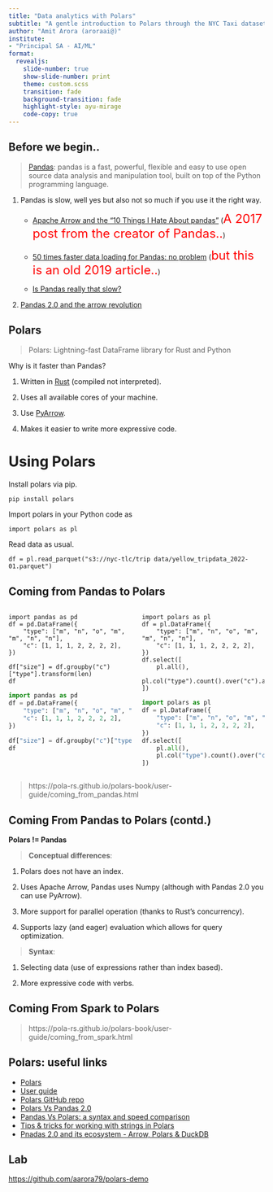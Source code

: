 ```yaml
---
title: "Data analytics with Polars"
subtitle: "A gentle introduction to Polars through the NYC Taxi dataset"
author: "Amit Arora (aroraai@)"
institute:
- "Principal SA - AI/ML"
format:
  revealjs:
    slide-number: true
    show-slide-number: print
    theme: custom.scss
    transition: fade
    background-transition: fade
    highlight-style: ayu-mirage
    code-copy: true
---
```



## Before we begin..

>[Pandas](https://pandas.pydata.org/): pandas is a fast, powerful, flexible and easy to use open source data analysis and manipulation tool, built on top of the Python programming language.

::: {.incremental}

1. Pandas is slow, well yes but also not so much if you use it the right way.

    - [Apache Arrow and the "10 Things I Hate About pandas"](https://wesmckinney.com/blog/apache-arrow-pandas-internals/) (<font color=red size=5>A 2017 post from the creator of Pandas..</font>)

    - [50 times faster data loading for Pandas: no problem](https://blog.esciencecenter.nl/irregular-data-in-pandas-using-c-88ce311cb9ef) (<font color=red size=5>but this is an old 2019 article..</font>)

    - [Is Pandas really that slow?](https://medium.com/@tommerrissin/is-pandas-really-that-slow-cff4352e4f58)

1. [Pandas 2.0 and the arrow revolution](https://datapythonista.me/blog/pandas-20-and-the-arrow-revolution-part-i)

:::


## Polars

>Polars: Lightning-fast DataFrame library for Rust and Python

Why is it faster than Pandas?

::: {.incremental}

1. Written in [Rust](https://www.rust-lang.org/) (compiled not interpreted).

1. Uses all available cores of your machine.

1. Use [PyArrow](https://pypi.org/project/pyarrow/).

1. Makes it easier to write more expressive code.
:::

# Using Polars

Install polars via pip.

```.bash
pip install polars
```

Import polars in your Python code as

```.python
import polars as pl
```

Read data as usual.

```.python
df = pl.read_parquet("s3://nyc-tlc/trip data/yellow_tripdata_2022-01.parquet")
```

## Coming from Pandas to Polars

::: columns

::: {.column width="50%"}

```.python
import pandas as pd
df = pd.DataFrame({
    "type": ["m", "n", "o", "m", "m", "n", "n"],
    "c": [1, 1, 1, 2, 2, 2, 2],
})

df["size"] = df.groupby("c")["type"].transform(len)
df
```
```python
import pandas as pd
df = pd.DataFrame({
    "type": ["m", "n", "o", "m", "m", "n", "n"],
    "c": [1, 1, 1, 2, 2, 2, 2],
})

df["size"] = df.groupby("c")["type"].transform(len)
df
```
:::

::: {.column width="50%"}
```.python
import polars as pl
df = pl.DataFrame({
    "type": ["m", "n", "o", "m", "m", "n", "n"],
    "c": [1, 1, 1, 2, 2, 2, 2],
})
df.select([
    pl.all(),
    pl.col("type").count().over("c").alias("size")
])
```
```python
import polars as pl
df = pl.DataFrame({
    "type": ["m", "n", "o", "m", "m", "n", "n"],
    "c": [1, 1, 1, 2, 2, 2, 2],
})
df.select([
    pl.all(),
    pl.col("type").count().over("c").alias("size")
])
```
:::
:::

>https://pola-rs.github.io/polars-book/user-guide/coming_from_pandas.html

## Coming From Pandas to Polars (contd.)

::: {.goal}
**Polars != Pandas**
:::

>**Conceptual differences**:

1. Polars does not have an index.

1. Uses Apache Arrow, Pandas uses Numpy (although with Pandas 2.0 you can use PyArrow).

1. More support for parallel operation (thanks to Rust's concurrency).

1. Supports lazy (and eager) evaluation which allows for query optimization.

>**Syntax**:

1. Selecting data (use of expressions rather than index based).

1. More expressive code with verbs.


## Coming From Spark to Polars

>https://pola-rs.github.io/polars-book/user-guide/coming_from_spark.html

## Polars: useful links

- [Polars](https://github.com/pola-rs/polars)
- [User guide](https://pola-rs.github.io/polars-book/user-guide/)
- [Polars GitHub repo](https://github.com/pola-rs/polars)
- [Polars Vs Pandas 2.0](https://medium.com/cuenex/pandas-2-0-vs-polars-the-ultimate-battle-a378eb75d6d1)
- [Pandas Vs Polars: a syntax and speed comparison](https://towardsdatascience.com/pandas-vs-polars-a-syntax-and-speed-comparison-5aa54e27497e)
- [Tips & tricks for working with strings in Polars](https://towardsdatascience.com/tips-and-tricks-for-working-with-strings-in-polars-ec6bb74aeec2)
- [Pnadas 2.0 and its ecosystem - Arrow, Polars & DuckDB](https://airbyte.com/blog/pandas-2-0-ecosystem-arrow-polars-duckdb)

## Lab

[https://github.com/aarora79/polars-demo](https://github.com/aarora79/polars-demo)
